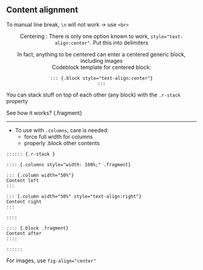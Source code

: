 ## Content alignment

To manual line break, `\n` will not work -> use `<br>`
<!-- TODO <br> -->


::: {style="text-align:center"}
Centering : There is only one option known to work, `style="text-align:center"`. Put this into delimiters
<!-- TODO  -->

In fact, anything to be centered can enter a centered generic block, including images  
Codeblock template for centered block:
```
::: {.block style="text-align:center"}
:::
```
:::


::: {.r-stack}
::: {.fragment}
You can stack stuff on top of each other (any block) with the `.r-stack` property 
:::
::: {.fragment}
See how it works? {.fragment}
:::
::: 

***

- To use with `.columns`, care is needed: 
    - force full width for columns
    - properly .block other contents

```
:::::: {.r-stack }

:::: {.columns style="width: 100%;" .fragment}

::: {.column width="50%"}
Content left
:::

::: {.column width="50%" style="text-align:right"}
Content right
:::

:::: 

:::: {.block .fragment}
Content after
::::

::::::
```

For images, use `fig-align="center"`


